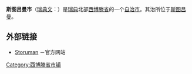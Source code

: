 {{Infobox Kommun|
name=Storuman|
fullname=Storumans kommun|
isocode= |
capital=[[斯图吕曼|斯图吕曼]]|
governor=|
county=[[西博滕省|西博滕省]]|
province=[[拉普兰_(瑞典)|拉普兰]]|
arearank=第10名|
area=7,916|
areapercent=x.x|
population_as_of=2005|
populationrank=第257名|
population=6,554| 
populationpercent=x.x|
populationdensity=0.9|
coatofarms=[[File:Storuman_vapen.svg|70px]]|
map=Storuman Municipality and Storuman[[File:Storuman_Municipality.png|180px]]|
location=65_06_N_17_06_E|
locationReadable=65° 06´ N 17° 06´ E
}}
<!-- 檔案不存在 [[File:storsjn.jpg|thumb]] ，可從英文維基百科取得 -->

'''斯图吕曼市'''（[[瑞典文|瑞典文]]：{{lang|sv|''Storumans kommun''}}）是[[瑞典|瑞典]]北部[[西博滕省|西博滕省]]的一个[[瑞典自治市|自治市]]。其治所位于[[斯图吕曼|斯图吕曼]]。

== 外部链接 ==
* [http://www.storuman.se Storuman] {{Wayback|url=http://www.storuman.se/ |date=20201025135926 }}－官方网站

{{Västerbotten County}}
{{Localities in Storuman Municipality}}

[[Category:西博滕省市镇|Category:西博滕省市镇]]
